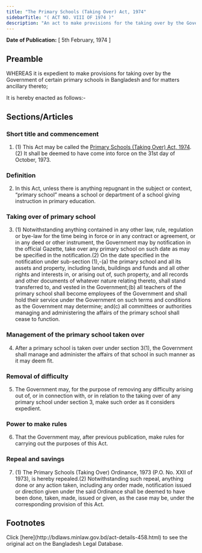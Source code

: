 ```yaml
---
title: "The Primary Schools (Taking Over) Act, 1974"
sidebarTitle: "( ACT NO. VIII OF 1974 )"
description: "An act to make provisions for the taking over by the Government of certain primary schools in Bangladesh."
---
```


**Date of Publication:** [ 5th February, 1974 ]

## Preamble

WHEREAS it is expedient to make provisions for taking over by the Government of certain primary schools in Bangladesh and for matters ancillary thereto;

It is hereby enacted as follows:-

## Sections/Articles

### Short title and commencement

1. (1) This Act may be called the [Primary Schools (Taking Over) Act, 1974](/laws/act-458 "Primary Schools (Taking Over) Act, 1974").(2) It shall be deemed to have come into force on the 31st day of October, 1973.

### Definition

2. In this Act, unless there is anything repugnant in the subject or context, “primary school” means a school or department of a school giving instruction in primary education.

### Taking over of primary school

3. (1) Notwithstanding anything contained in any other law, rule, regulation or bye-law for the time being in force or in any contract or agreement, or in any deed or other instrument, the Government may by notification in the official Gazette, take over any primary school on such date as may be specified in the notification.(2) On the date specified in the notification under sub-section (1),-(a) the primary school and all its assets and property, including lands, buildings and funds and all other rights and interests in, or arising out of, such property, and all records and other documents of whatever nature relating thereto, shall stand transferred to, and vested in the Government;(b) all teachers of the primary school shall become employees of the Government and shall hold their service under the Government on such terms and conditions as the Government may determine; and(c) all committees or authorities managing and administering the affairs of the primary school shall cease to function.

### Management of the primary school taken over

4. After a primary school is taken over under section 3(1), the Government shall manage and administer the affairs of that school in such manner as it may deem fit.

### Removal of difficulty

5. The Government may, for the purpose of removing any difficulty arising out of, or in connection with, or in relation to the taking over of any primary school under section 3, make such order as it considers expedient.

### Power to make rules

6. That the Government may, after previous publication, make rules for carrying out the purposes of this Act.

### Repeal and savings

7. (1) The Primary Schools (Taking Over) Ordinance, 1973 (P.O. No. XXII of 1973), is hereby repealed.(2) Notwithstanding such repeal, anything done or any action taken, including any order made, notification issued or direction given under the said Ordinance shall be deemed to have been done, taken, made, issued or given, as the case may be, under the corresponding provision of this Act.

## Footnotes

<Note>
  Click [here](http://bdlaws.minlaw.gov.bd/act-details-458.html) to see the original act on the Bangladesh Legal Database.
</Note>
